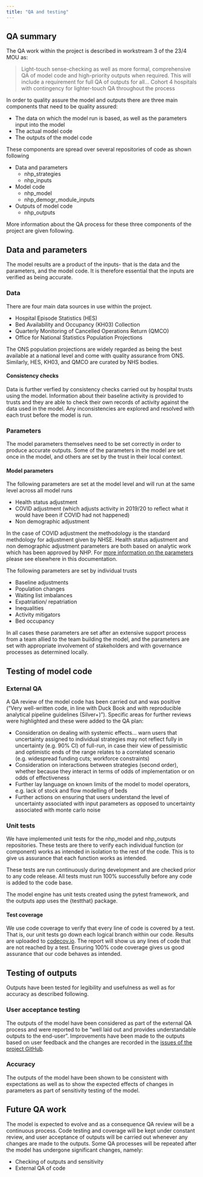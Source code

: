 ```yaml
---
title: "QA and testing"
---
```


## QA summary

The QA work within the project is described in workstream 3 of the 23/4 MOU as:

> Light-touch sense-checking as well as more formal, comprehensive QA of model code and high-priority outputs when required. This will include a requirement for full QA of outputs for all... Cohort 4 hospitals with contingency for lighter-touch QA throughout the process

In order to quality assure the model and outputs there are three main components that need to be quality assured:

* The data on which the model run is based, as well as the parameters input into the model
* The actual model code
* The outputs of the model code

These components are spread over several repositories of code as shown following

* Data and parameters
    * nhp_strategies
    * nhp_inputs
* Model code
    * nhp_model
    * nhp_demogr_module_inputs
* Outputs of model code
    * nhp_outputs

More information about the QA process for these three components of the project are given following.

## Data and parameters

The model results are a product of the inputs- that is the data and the parameters, and the model code. It is therefore essential that the inputs are verified as being accurate.

### Data

There are four main data sources in use within the project. 

* Hospital Episode Statistics (HES)
* Bed Availability and Occupancy (KH03) Collection
* Quarterly Monitoring of Cancelled Operations Return (QMCO)
* Office for National Statistics Population Projections

The ONS population projections are widely regarded as being the best available at a national level and come with quality assurance from ONS. Similarly, HES, KH03, and QMCO are curated by NHS bodies.

#### Consistency checks

Data is further verfied by consistency checks carried out by hospital trusts using the model. Information about their baseline activity is provided to trusts and they are able to check their own records of activity against the data used in the model. Any inconsistencies are explored and resolved with each trust before the model is run.

### Parameters

The model parameters themselves need to be set correctly in order to produce accurate outputs. Some of the parameters in the model are set once in the model, and others are set by the trust in their local context. 

#### Model parameters

The following parameters are set at the model level and will run at the same level across all model runs

* Health status adjustment
* COVID adjustment (which adjusts activity in 2019/20 to reflect what it would have been if COVID had not happened)
* Non demographic adjustment

In the case of COVID adjustment the methodology is the standard methdology for adjustment given by NHSE. Health status adjustment and non demographic adjustment parameters are both based on analytic work which has been approved by NHP. For [more information on the parameters](https://connect.strategyunitwm.nhs.uk/nhp/project_information/user_guide/setting_the_parameters.html) please see elsewhere in this documentation.

The following parameters are set by individual trusts

* Baseline adjustments
* Population changes
* Waiting list imbalances
* Expatriation/ repatriation
* Inequalities
* Activity mitigators
* Bed occupancy

In all cases these parameters are set after an extensive support process from a team allied to the team building the model, and the parameters are set with appropriate involvement of stakeholders and with governance processes as determined locally.

## Testing of model code

### External QA

A QA review of the model code has been carried out and was positive ("Very well-written code, in line with Duck Book and with reproducible analytical pipeline guidelines (Silver+)"). Specific areas for further reviews were highlighted and these were added to the QA plan:

* Consideration on dealing with systemic effects... warn users that uncertainty assigned to individual strategies may not reflect fully in uncertainty (e.g. 90% CI) of full-run, in case their view of pessimistic and optimistic ends of the range relates to a correlated scenario (e.g. widespread funding cuts; workforce constraints)
* Consideration on interactions between strategies (second order), whether because they interact in terms of odds of implementation or on odds of effectiveness
* Further lay language on known limits of the model to model operators, e.g. lack of stock and flow modelling of beds
* Further actions on ensuring that users understand the level of uncertainty associated with input parameters as opposed to uncertainty associated with monte carlo noise

### Unit tests

We have implemented unit tests for the nhp_model and nhp_outputs repositories. These tests are there to verify each individual function (or component) works as intended in isolation to the rest of the code. This is to give us assurance that each function works as intended.

These tests are run continuously during development and are checked prior to any code release. All tests must run 100% successfully before any code is added to the code base.

The model engine has unit tests created using the pytest framework, and the outputs app uses the {testthat} package.

#### Test coverage

We use code coverage to verify that every line of code is covered by a test. That is, our unit tests go down each logical branch within our code. Results are uploaded to [codecov.io](https://codecov.io). The report will show us any lines of code that are not reached by a test. Ensuring 100% code coverage gives us good assurance that our code behaves as intended.

## Testing of outputs

Outputs have been tested for legibility and usefulness as well as for accuracy as described following.

### User acceptance testing

The outputs of the model have been considered as part of the external QA process and were reported to be "well laid out and provides understandable outputs to the end-user". Improvements have been made to the outputs based on user feedback and the changes are recorded in the [issues of the project GitHub](https://github.com/The-Strategy-Unit/nhp_outputs/issues). 

### Accuracy

The outputs of the model have been shown to be consistent with expectations as well as to show the expected effects of changes in parameters as part of sensitivity testing of the model. 

## Future QA work

The model is expected to evolve and as a consequence QA review will be a continuous process. Code testing and coverage will be kept under constant review, and user acceptance of outputs will be carried out whenever any changes are made to the outputs. Some QA processes will be repeated after the model has undergone significant changes, namely:

* Checking of outputs and sensitivity
* External QA of code
